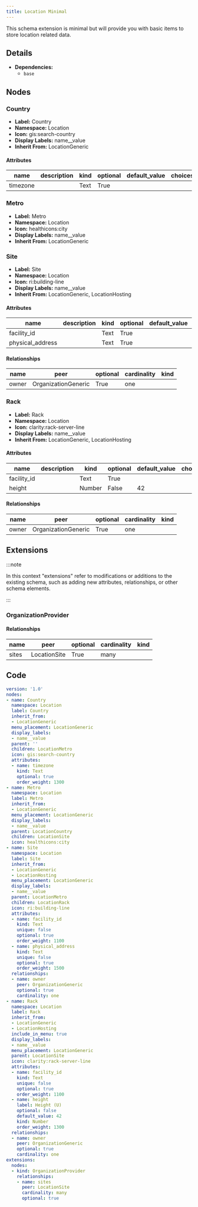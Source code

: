 ```yaml
---
title: Location Minimal
---
```


This schema extension is minimal but will provide you with basic items to store location related data.

## Details

- **Dependencies:**
  - `base`

## Nodes

### Country

- **Label:** Country
- **Namespace:** Location
- **Icon:** gis:search-country
- **Display Labels:** name__value
- **Inherit From:** LocationGeneric

#### Attributes

| name | description | kind | optional | default_value | choices |
| ---- | ----------- | ---- | -------- | ------------- | ------- |
| timezone |  | Text | True |  |  |


### Metro

- **Label:** Metro
- **Namespace:** Location
- **Icon:** healthicons:city
- **Display Labels:** name__value
- **Inherit From:** LocationGeneric



### Site

- **Label:** Site
- **Namespace:** Location
- **Icon:** ri:building-line
- **Display Labels:** name__value
- **Inherit From:** LocationGeneric, LocationHosting

#### Attributes

| name | description | kind | optional | default_value | choices |
| ---- | ----------- | ---- | -------- | ------------- | ------- |
| facility_id |  | Text | True |  |  |
| physical_address |  | Text | True |  |  |

#### Relationships

| name | peer | optional | cardinality | kind |
| ---- | ---- | -------- | ----------- | ---- |
| owner | OrganizationGeneric | True | one |  |

### Rack

- **Label:** Rack
- **Namespace:** Location
- **Icon:** clarity:rack-server-line
- **Display Labels:** name__value
- **Inherit From:** LocationGeneric, LocationHosting

#### Attributes

| name | description | kind | optional | default_value | choices |
| ---- | ----------- | ---- | -------- | ------------- | ------- |
| facility_id |  | Text | True |  |  |
| height |  | Number | False | 42 |  |

#### Relationships

| name | peer | optional | cardinality | kind |
| ---- | ---- | -------- | ----------- | ---- |
| owner | OrganizationGeneric | True | one |  |

## Extensions

:::note

In this context "extensions" refer to modifications or additions to the existing schema, such as adding new attributes, relationships, or other schema elements.

:::

### OrganizationProvider

#### Relationships

| name | peer | optional | cardinality | kind |
| ---- | ---- | -------- | ----------- | ---- |
| sites | LocationSite | True | many |  |


## Code

```yaml
version: '1.0'
nodes:
- name: Country
  namespace: Location
  label: Country
  inherit_from:
  - LocationGeneric
  menu_placement: LocationGeneric
  display_labels:
  - name__value
  parent: ''
  children: LocationMetro
  icon: gis:search-country
  attributes:
  - name: timezone
    kind: Text
    optional: true
    order_weight: 1300
- name: Metro
  namespace: Location
  label: Metro
  inherit_from:
  - LocationGeneric
  menu_placement: LocationGeneric
  display_labels:
  - name__value
  parent: LocationCountry
  children: LocationSite
  icon: healthicons:city
- name: Site
  namespace: Location
  label: Site
  inherit_from:
  - LocationGeneric
  - LocationHosting
  menu_placement: LocationGeneric
  display_labels:
  - name__value
  parent: LocationMetro
  children: LocationRack
  icon: ri:building-line
  attributes:
  - name: facility_id
    kind: Text
    unique: false
    optional: true
    order_weight: 1100
  - name: physical_address
    kind: Text
    unique: false
    optional: true
    order_weight: 1500
  relationships:
  - name: owner
    peer: OrganizationGeneric
    optional: true
    cardinality: one
- name: Rack
  namespace: Location
  label: Rack
  inherit_from:
  - LocationGeneric
  - LocationHosting
  include_in_menu: true
  display_labels:
  - name__value
  menu_placement: LocationGeneric
  parent: LocationSite
  icon: clarity:rack-server-line
  attributes:
  - name: facility_id
    kind: Text
    unique: false
    optional: true
    order_weight: 1100
  - name: height
    label: Height (U)
    optional: false
    default_value: 42
    kind: Number
    order_weight: 1300
  relationships:
  - name: owner
    peer: OrganizationGeneric
    optional: true
    cardinality: one
extensions:
  nodes:
  - kind: OrganizationProvider
    relationships:
    - name: sites
      peer: LocationSite
      cardinality: many
      optional: true

```